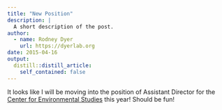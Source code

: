 ```yaml
---
title: "New Position"
description: |
  A short description of the post.
author:
  - name: Rodney Dyer
    url: https://dyerlab.org
date: 2015-04-16
output:
  distill::distill_article:
    self_contained: false
---
```





It looks like I will be moving into the position of Assistant Director for the [Center for Environmental Studies](http://vcu.edu/cesweb/) this year!   Should be fun!
 
 
 

